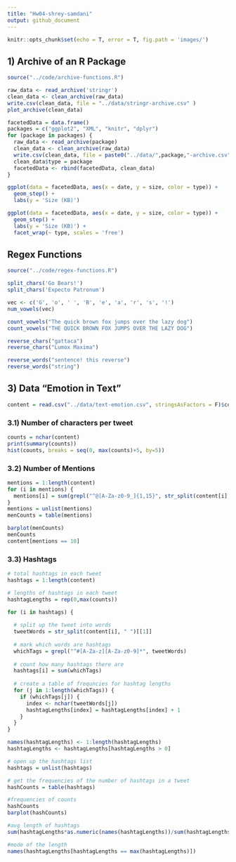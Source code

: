 ```yaml
---
title: "Hw04-shrey-samdani"
output: github_document
---
```


```r
knitr::opts_chunk$set(echo = T, error = T, fig.path = 'images/')
```


## 1) Archive of an R Package
```r
source("../code/archive-functions.R")

raw_data <- read_archive('stringr')
clean_data <- clean_archive(raw_data)
write.csv(clean_data, file = "../data/stringr-archive.csv" )
plot_archive(clean_data)

facetedData = data.frame()
packages = c("ggplot2", "XML", "knitr", "dplyr")
for (package in packages) {
  raw_data <- read_archive(package)
  clean_data <- clean_archive(raw_data)
  write.csv(clean_data, file = paste0("../data/",package,"-archive.csv" ))
  clean_data$type = package
  facetedData <- rbind(facetedData, clean_data)
}
```

```r
ggplot(data = facetedData, aes(x = date, y = size, color = type)) +
  geom_step() + 
  labs(y = 'Size (KB)')

ggplot(data = facetedData, aes(x = date, y = size, color = type)) +
  geom_step() + 
  labs(y = 'Size (KB)') + 
  facet_wrap(~ type, scales = 'free')
```


## Regex Functions
```r
source("../code/regex-functions.R")

split_chars('Go Bears!')
split_chars('Expecto Patronum')
```
```r
vec <- c('G', 'o', ' ', 'B', 'e', 'a', 'r', 's', '!')
num_vowels(vec)
```
```r
count_vowels("The quick brown fox jumps over the lazy dog")
count_vowels("THE QUICK BROWN FOX JUMPS OVER THE LAZY DOG")
```
```r
reverse_chars("gattaca")
reverse_chars("Lumox Maxima")
```
```r
reverse_words("sentence! this reverse")
reverse_words("string")
```

## 3) Data “Emotion in Text”
```r
content = read.csv("../data/text-emotion.csv", stringsAsFactors = F)$content
```

### 3.1) Number of characters per tweet
```r
counts = nchar(content)
print(summary(counts))
hist(counts, breaks = seq(0, max(counts)+5, by=5))
```

### 3.2) Number of Mentions
```r
mentions = 1:length(content)
for (i in mentions) {
  mentions[i] = sum(grepl("^@[A-Za-z0-9_]{1,15}", str_split(content[i], " ")[[1]]))
}
mentions = unlist(mentions)
menCounts = table(mentions)

barplot(menCounts)
menCounts
content[mentions == 10]
```

### 3.3) Hashtags
```r
# total hashtags in each tweet
hashtags = 1:length(content)

# lengths of hashtags in each tweet
hashtagLengths = rep(0,max(counts))

for (i in hashtags) {
  
  # split up the tweet into words
  tweetWords = str_split(content[i], " ")[[1]]
  
  # mark which words are hashtags
  whichTags = grepl("^#[A-Za-z][A-Za-z0-9]*", tweetWords)
  
  # count how many hashtags there are
  hashtags[i] = sum(whichTags)
  
  # create a table of frequncies for hashtag lengths
  for (j in 1:length(whichTags)) {
    if (whichTags[j]) {
      index <- nchar(tweetWords[j])
      hashtagLengths[index] = hashtagLengths[index] + 1
    }
  }
}

names(hashtagLengths) <- 1:length(hashtagLengths)
hashtagLengths <- hashtagLengths[hashtagLengths > 0]

# open up the hashtags list
hashtags = unlist(hashtags)

# get the frequencies of the number of hashtags in a tweet
hashCounts = table(hashtags)

#frequencies of counts
hashCounts
barplot(hashCounts)

#avg length of hashtags
sum(hashtagLengths*as.numeric(names(hashtagLengths))/sum(hashtagLengths))

#mode of the length
names(hashtagLengths[hashtagLengths == max(hashtagLengths)])

```
